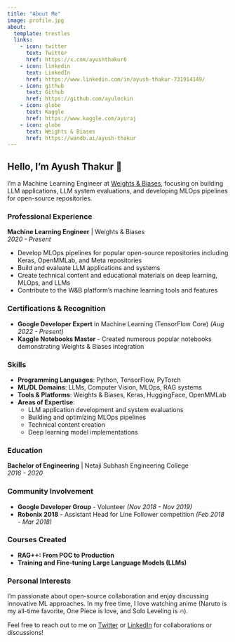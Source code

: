 ```yaml
---
title: "About Me"
image: profile.jpg
about:
  template: trestles
  links:
    - icon: twitter
      text: Twitter
      href: https://x.com/ayushthakur0
    - icon: linkedin
      text: LinkedIn
      href: https://www.linkedin.com/in/ayush-thakur-731914149/
    - icon: github
      text: Github
      href: https://github.com/ayulockin
    - icon: globe
      text: Kaggle
      href: https://www.kaggle.com/ayuraj
    - icon: globe
      text: Weights & Biases
      href: https://wandb.ai/ayush-thakur
---
```


## Hello, I'm Ayush Thakur 👋

I'm a Machine Learning Engineer at [Weights & Biases](https://wandb.ai/), focusing on building LLM applications, LLM system evaluations, and developing MLOps pipelines for open-source repositories.

### Professional Experience

**Machine Learning Engineer** | Weights & Biases  
*2020 - Present*

- Develop MLOps pipelines for popular open-source repositories including Keras, OpenMMLab, and Meta repositories
- Build and evaluate LLM applications and systems
- Create technical content and educational materials on deep learning, MLOps, and LLMs
- Contribute to the W&B platform's machine learning tools and features

### Certifications & Recognition

- **Google Developer Expert** in Machine Learning (TensorFlow Core) *(Aug 2022 - Present)*
- **Kaggle Notebooks Master** - Created numerous popular notebooks demonstrating Weights & Biases integration

### Skills

- **Programming Languages**: Python, TensorFlow, PyTorch
- **ML/DL Domains**: LLMs, Computer Vision, MLOps, RAG systems
- **Tools & Platforms**: Weights & Biases, Keras, HuggingFace, OpenMMLab
- **Areas of Expertise**: 
  - LLM application development and system evaluations
  - Building and optimizing MLOps pipelines
  - Technical content creation
  - Deep learning model implementations

### Education

**Bachelor of Engineering** | Netaji Subhash Engineering College  
*2016 - 2020*

### Community Involvement

- **Google Developer Group** - Volunteer *(Nov 2018 - Nov 2019)*
- **Robonix 2018** - Assistant Head for Line Follower competition *(Feb 2018 - Mar 2018)*

### Courses Created

- **RAG++: From POC to Production**
- **Training and Fine-tuning Large Language Models (LLMs)**

### Personal Interests

I'm passionate about open-source collaboration and enjoy discussing innovative ML approaches. In my free time, I love watching anime (Naruto is my all-time favorite, One Piece is love, and Solo Leveling is 🔥).

Feel free to reach out to me on [Twitter](https://x.com/ayushthakur0) or [LinkedIn](https://www.linkedin.com/in/ayush-thakur-731914149/) for collaborations or discussions! 